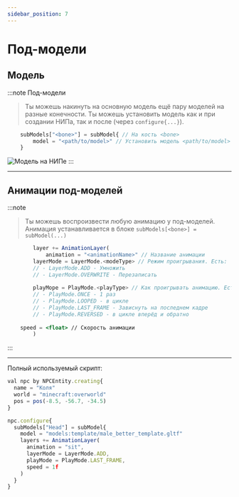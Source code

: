 ```yaml
---
sidebar_position: 7
---
```


# Под-модели

## Модель

:::note Под-модели
> Ты можешь накинуть на основную модель ещё пару моделей на разные конечности.
> Ты можешь установить модель как и при создании НИПа, так и после (через `configure{...}`).
```jsx
    subModels["<bone>"] = subModel{ // На кость <bone>
        model = "<path/to/model>" // Установить модель <path/to/model>
    }
```

![Модель на НИПе](../../.resourses/submodel.gif)
:::

---

## Анимации под-моделей

:::note
> Ты можешь воспроизвести любую анимацию у под-моделей.
> Анимация устанавливается в блоке `subModels[<bone>] = subModel(...)`
```jsx
        layer += AnimationLayer(
            animation = "<animationName>" // Название анимации
        layerMode = LayerMode.<modeType> // Режим проигрывания. Есть:
        // - LayerMode.ADD - Умножить
        // - LayerMode.OVERWRITE - Перезаписать
        
        playMope = PlayMode.<playType> // Как проигрывать анимацию. Есть:
        // - PlayMode.ONCE - 1 раз
        // - PlayMode.LOOPED - в цикле
        // - PlayMode.LAST_FRAME - Зависнуть на последнем кадре
        // - PlayMode.REVERSED - в цикле вперёд и обратно
        
    speed = <float> // Скорость анимации
        )
```
:::

---

Полный используемый скрипт:
```jsx
val npc by NPCEntity.creating{
  name = "Коля"
  world = "minecraft:overworld"
  pos = pos(-8.5, -56.7, -34.5) 
}

npc.configure{
  subModels["Head"] = subModel{
    model = "models:template/male_better_template.gltf"
    layers += AnimationLayer(
      animation = "sit",
      layerMode = LayerMode.ADD,
      playMode = PlayMode.LAST_FRAME,
      speed = 1f
    )
  }
}
```